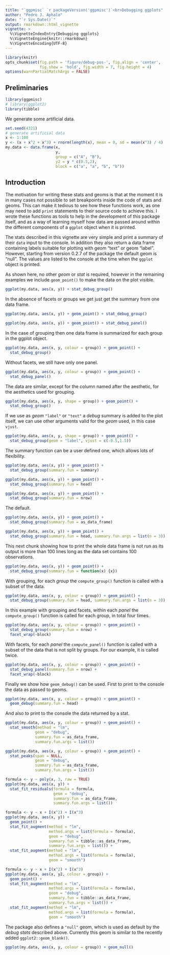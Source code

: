 ---
title: "`ggpmisc` `r packageVersion('ggpmisc')`<br>Debugging ggplots"
author: "Pedro J. Aphalo"
date: "`r Sys.Date()`"
output: rmarkdown::html_vignette
vignette: >
  %\VignetteIndexEntry{Debugging ggplots}
  %\VignetteEngine{knitr::rmarkdown}
  %\VignetteEncoding{UTF-8}
---

```{r, include=FALSE, echo=FALSE}
library(knitr)
opts_chunk$set(fig.path = 'figure/debug-pos-', fig.align = 'center', 
               fig.show = 'hold', fig.width = 7, fig.height = 4)
options(warnPartialMatchArgs = FALSE)
```

## Preliminaries

```{r}
library(ggpmisc)
# library(ggplot2)
library(tibble)
```

We generate some artificial data.

```{r}
set.seed(4321)
# generate artificial data
x <- 1:100
y <- (x + x^2 + x^3) + rnorm(length(x), mean = 0, sd = mean(x^3) / 4)
my.data <- data.frame(x, 
                      y, 
                      group = c("A", "B"), 
                      y2 = y * c(0.5,2),
                      block = c("a", "a", "b", "b"))
```

## Introduction

The motivation for writing these stats and geoms is that at the moment it is in
many cases not possible to set breakpoints inside the code of stats and geoms.
This can make it tedious to see how these functions work, as one may need to add
`print` statements to their source code to achieve this. I wrote these functions
as tools to help in the development of this package itself, and as a way of
learning myself how data are passed around within the different components of a
`ggplot` object when it is printed.

The stats described in this vignette are very simple and print a summary of 
their `data` input to the console. In addition they also return a data frame
containing labels suitable for plotting with geom "text" or geom "label".
However, starting from version 0.2.7 of the package the default geom is "null".
The values are listed to the console at the time when the `ggplot` object is
printed.

As shown here, no other _geom_ or _stat_ is required, however in the remaining
examples we include `geom_point()` to make the data on the plot visible.


```{r}
ggplot(my.data, aes(x, y)) + stat_debug_group()
```
 
In the absence of facets or groups we get just get the summary from one data 
frame.

```{r}
ggplot(my.data, aes(x, y)) + geom_point() + stat_debug_group()
```

```{r}
ggplot(my.data, aes(x, y)) + geom_point() + stat_debug_panel()
```

In the case of grouping then one data frame is summarized for each group
in the ggplot object.

```{r}
ggplot(my.data, aes(x, y, colour = group)) + geom_point() + 
  stat_debug_group()
```

Without facets, we still have only one panel.

```{r}
ggplot(my.data, aes(x, y, colour = group)) + geom_point() + 
  stat_debug_panel()
```

The data are similar, except for the column named after the aesthetic, for the aesthetics used for grouping.

```{r}
ggplot(my.data, aes(x, y, shape = group)) + geom_point() + 
  stat_debug_group()
```

If we use as _geom_ `"label"` or `"text"` a _debug_ summary is added
to the plot itself, we can use other arguments valid for the _geom_ used,
in this case `vjust`.

```{r}
ggplot(my.data, aes(x, y, shape = group)) + geom_point() + 
  stat_debug_group(geom = "label", vjust = c(-0.5,1.5))
```

The summary function can be a user defined one, which allows lots of flexibility.

```{r}
ggplot(my.data, aes(x, y)) + geom_point() + 
  stat_debug_group(summary.fun = summary)
```

```{r}
ggplot(my.data, aes(x, y)) + geom_point() + 
  stat_debug_group(summary.fun = head)
```

```{r}
ggplot(my.data, aes(x, y)) + geom_point() + 
  stat_debug_group(summary.fun = nrow)
```

The default.

```{r}
ggplot(my.data, aes(x, y)) + geom_point() + 
  stat_debug_group(summary.fun = as_data_frame)
```

```{r}
ggplot(my.data, aes(x, y)) + geom_point() + 
  stat_debug_group(summary.fun = head, summary.fun.args = list(n = 3))
```

This next chunk showing how to print the whole data frame is not run as its output is more than 100 lines long as the data set contains 100 observations.

```{r, eval=FALSE}
ggplot(my.data, aes(x, y)) + geom_point() + 
  stat_debug_group(summary.fun = function(x) {x})
```

With grouping, for each _group_ the `compute_group()` function is called with a subset of the data.

```{r}
ggplot(my.data, aes(x, y, colour = group)) + geom_point() + 
  stat_debug_group(summary.fun = head, summary.fun.args = list(n = 3))
```

In this example with grouping and facets, within each _panel_ the `compute_group()` function is called for each group, in total four times.

```{r}
ggplot(my.data, aes(x, y, colour = group)) + geom_point() + 
  stat_debug_group(summary.fun = nrow) +
  facet_wrap(~block)
```

With facets, for each _panel_ the `compute_panel()` function is called with a subset of the data that is not split by groups. For our example, it is called twice.

```{r}
ggplot(my.data, aes(x, y, colour = group)) + geom_point() + 
  stat_debug_panel(summary.fun = nrow) +
  facet_wrap(~block)
```

Finally we show how `geom_debug()` can be used. First to print to the console the data as passed to geoms.

```{r}
ggplot(my.data, aes(x, y, colour = group)) + geom_point() + 
  geom_debug(summary.fun = head)
```

And also to print to the console the data returned by a stat. 

```{r}
ggplot(my.data, aes(x, y, colour = group)) + geom_point() + 
  stat_smooth(method = "lm",
             geom = "debug", 
             summary.fun = as_data_frame, 
             summary.fun.args = list())
```

```{r}
ggplot(my.data, aes(x, y, colour = group)) + geom_point() + 
  stat_peaks(span = NULL,
             geom = "debug", 
             summary.fun = as_data_frame, 
             summary.fun.args = list())
```

```{r}
formula <- y ~ poly(x, 3, raw = TRUE)
ggplot(my.data, aes(x, y)) +
  stat_fit_residuals(formula = formula, 
                     geom = "debug",
                     summary.fun = as_data_frame, 
                     summary.fun.args = list())
```

```{r}
formula <- y ~ x + I(x^2) + I(x^3)
ggplot(my.data, aes(x, y)) +
  geom_point() +
  stat_fit_augment(method = "lm", 
                   method.args = list(formula = formula),
                   geom = "debug",
                   summary.fun = tibble::as_data_frame, 
                   summary.fun.args = list()) +
  stat_fit_augment(method = "lm", 
                   method.args = list(formula = formula),
                   geom = "smooth")
```

```{r}
formula <- y ~ x + I(x^2) + I(x^3)
ggplot(my.data, aes(x, y2, colour = group)) +
  geom_point() +
  stat_fit_augment(method = "lm", 
                   method.args = list(formula = formula),
                   geom = "debug",
                   summary.fun = tibble::as_data_frame, 
                   summary.fun.args = list()) +
  stat_fit_augment(method = "lm", 
                   method.args = list(formula = formula),
                   geom = "smooth")
```

The package also defines a `"null"` geom, which is used as default by the _debug_
_stats_ described above. Currently this geom is similar to the recently added 
`ggplot2::geom_blank()`.

```{r}
ggplot(my.data, aes(x, y, colour = group)) + geom_null()
```
